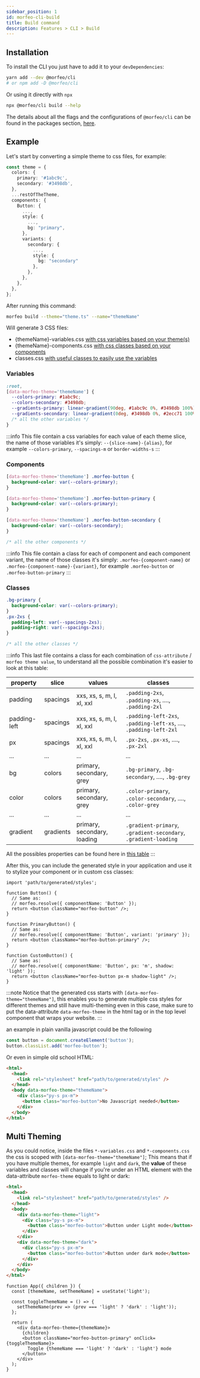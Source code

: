 ```yaml
---
sidebar_position: 1
id: morfeo-cli-build
title: Build command
description: Features > CLI > Build
---
```


## Installation

To install the CLI you just have to add it to your `devDependencies`:

```bash
yarn add --dev @morfeo/cli
# or npm add -D @morfeo/cli
```

Or using it directly with `npx`

```bash
npx @morfeo/cli build --help
```

The details about all the flags and the configurations of `@morfeo/cli` can be found in the packages section, [here](../../Packages/cli.mdx#morfeo-build).

## Example

Let's start by converting a simple theme to css files, for example:

```typescript title="theme.tsx"
const theme = {
  colors: {
    primary: '#1abc9c',
    secondary: '#3498db',
  },
  ...restOfTheTheme,
  components: {
    Button: {
      ...,
      style: {
        ...,
        bg: "primary",
      },
      variants: {
        secondary: {
          ...,
          style: {
            bg: "secondary"
          },
        },
      },
    },
  },
};
```

After running this command:

```bash
morfeo build --theme="theme.ts" --name="themeName"
```

Will generate 3 CSS files:

- {themeName}-variables.css [with css variables based on your theme(s)](#variables)
- {themeName}-components.css [with css classes based on your components](#components)
- classes.css [with useful classes to easily use the variables](#classes)

### Variables

```css title="{themeName}-variables.css"
:root,
[data-morfeo-theme='themeName'] {
  --colors-primary: #1abc9c;
  --colors-secondary: #3498db;
  --gradients-primary: linear-gradient(90deg, #1abc9c 0%, #3498db 100%);
  --gradients-secondary: linear-gradient(0deg, #3498db 0%, #2ecc71 100%);
  /* all the other variables */
}
```

:::info
This file contain a css variables for each value of each theme slice, the name of those variables it's simply:
`--{slice-name}-{alias}`, for example `--colors-primary`, `--spacings-m` or `border-widths-s`
:::

### Components

```css title="{themeName}-components.css"
[data-morfeo-theme='themeName'] .morfeo-button {
  background-color: var(--colors-primary);
}

[data-morfeo-theme='themeName'] .morfeo-button-primary {
  background-color: var(--colors-primary);
}

[data-morfeo-theme='themeName'] .morfeo-button-secondary {
  background-color: var(--colors-secondary);
}

/* all the other components */
```

:::info
This file contain a class for each of component and each component variant, the name of those classes it's simply:
`.morfeo-{component-name}` or `.morfeo-{component-name}-{variant}`, for example `.morfeo-button` or `.morfeo-button-primary`
:::

### Classes

```css title="classes.css"
.bg-primary {
  background-color: var(--colors-primary);
}
.px-2xs {
  padding-left: var(--spacings-2xs);
  padding-right: var(--spacings-2xs);
}

/* all the other classes */
```

:::info
This last file contains a class for each combination of `css-attribute` / `morfeo theme value`, to understand all the possible combination it's easier to look at this table:

| property     | slice     | values                      | classes                                                            |
| ------------ | --------- | --------------------------- | ------------------------------------------------------------------ |
| padding      | spacings  | xxs, xs, s, m, l, xl, xxl   | `.padding-2xs`, `.padding-xs`, ...., `.padding-2xl`                |
| padding-left | spacings  | xxs, xs, s, m, l, xl, xxl   | `.padding-left-2xs`, `.padding-left-xs`, ...., `.padding-left-2xl` |
| px           | spacings  | xxs, xs, s, m, l, xl, xxl   | `.px-2xs`, `.px-xs`, ...., `.px-2xl`                               |
| ...          | ...       | ...                         | ...                                                                |
| bg           | colors    | primary, secondary, grey    | `.bg-primary`, `.bg-secondary`, ...., `.bg-grey`                   |
| color        | colors    | primary, secondary, grey    | `.color-primary`, `.color-secondary`, ...., `.color-grey`          |
| ...          | ...       | ...                         | ...                                                                |
| gradient     | gradients | primary, secondary, loading | `.gradient-primary`, `.gradient-secondary`, `.gradient-loading`    |

All the possibles properties can be found here in [this table](../../ThemeSpecification/overview.mdx#properties)
:::

After this, you can include the generated style in your application and use it to stylize your component or in custom css classes:

```tsx
import 'path/to/generated/styles';

function Button() {
  // Same as:
  // morfeo.resolve({ componentName: 'Button' });
  return <button className="morfeo-button" />;
}

function PrimaryButton() {
  // Same as:
  // morfeo.resolve({ componentName: 'Button', variant: 'primary' });
  return <button className="morfeo-button-primary" />;
}

function CustomButton() {
  // Same as:
  // morfeo.resolve({ componentName: 'Button', px: 'm', shadow: 'light' });
  return <button className="morfeo-button px-m shadow-light" />;
}
```

:::note
Notice that the generated css starts with `[data-morfeo-theme="themeName"]`, this enables you to generate multiple css styles for different themes and still have multi-theming even in this case, make sure to put the data-attribute `data-morfeo-theme` in the html tag or in the top level component that wraps your website.
:::

an example in plain vanilla javascript could be the following

```typescript
const button = document.createElement('button');
button.classList.add('morfeo-button');
```

Or even in simple old school HTML:

```html
<html>
  <head>
    <link rel="stylesheet" href="path/to/generated/styles" />
  </head>
  <body data-morfeo-theme="themeName">
    <div class="py-s px-m">
      <button class="morfeo-button">No Javascript needed</button>
    </div>
  </body>
</html>
```

## Multi Theming

As you could notice, inside the files `*-variables.css` and `*-components.css` the css is scoped with `[data-morfeo-theme="themeName"]`; This means that if you have multiple themes, for example `light` and `dark`, the **value** of these variables and classes will change if you're under an HTML element with the data-attribute `morfeo-theme` equals to light or dark:

```html title="plain html example"
<html>
  <head>
    <link rel="stylesheet" href="path/to/generated/styles" />
  </head>
  <body>
    <div data-morfeo-theme="light">
      <div class="py-s px-m">
        <button class="morfeo-button">Button under Light mode</button>
      </div>
    </div>
    <div data-morfeo-theme="dark">
      <div class="py-s px-m">
        <button class="morfeo-button">Button under dark mode</button>
      </div>
    </div>
  </body>
</html>
```

```tsx title="Example in React"
function App({ children }) {
  const [themeName, setThemeName] = useState('light');

  const toggleThemeName = () => {
    setThemeName(prev => (prev === 'light' ? 'dark' : 'light'));
  };

  return (
    <div data-morfeo-theme={themeName}>
      {children}
      <button className="morfeo-button-primary" onClick={toggleThemeName}>
        Toggle {themeName === 'light' ? 'dark' : 'light'} mode
      </button>
    </div>
  );
}
```
